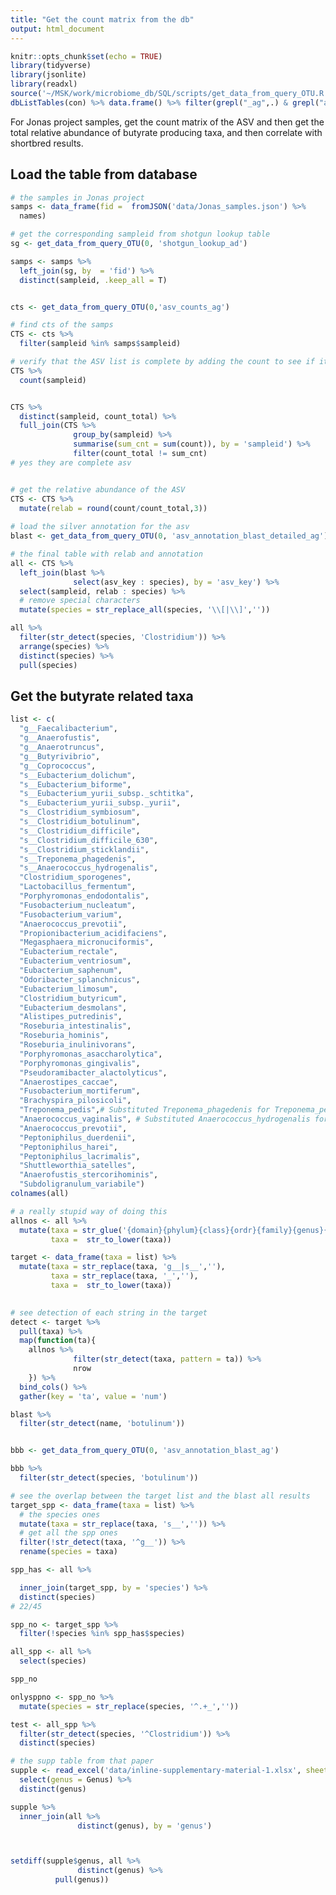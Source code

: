 ```yaml
---
title: "Get the count matrix from the db"
output: html_document
---
```


```r
knitr::opts_chunk$set(echo = TRUE)
library(tidyverse)
library(jsonlite)
library(readxl)
source('~/MSK/work/microbiome_db/SQL/scripts/get_data_from_query_OTU.R')
dbListTables(con) %>% data.frame() %>% filter(grepl("_ag",.) & grepl("asv",.))
```

For Jonas project samples, get the count matrix of the ASV and then get the total relative abundance of butyrate producing taxa, and then correlate with shortbred results.

## Load the table from database

```r
# the samples in Jonas project
samps <- data_frame(fid =  fromJSON('data/Jonas_samples.json') %>% 
  names)

# get the corresponding sampleid from shotgun lookup table
sg <- get_data_from_query_OTU(0, 'shotgun_lookup_ad') 

samps <- samps %>% 
  left_join(sg, by  = 'fid') %>% 
  distinct(sampleid, .keep_all = T)


cts <- get_data_from_query_OTU(0,'asv_counts_ag')

# find cts of the samps
CTS <- cts %>% 
  filter(sampleid %in% samps$sampleid)

# verify that the ASV list is complete by adding the count to see if it's the count_total
CTS %>% 
  count(sampleid)


CTS %>% 
  distinct(sampleid, count_total) %>% 
  full_join(CTS %>% 
              group_by(sampleid) %>% 
              summarise(sum_cnt = sum(count)), by = 'sampleid') %>% 
              filter(count_total != sum_cnt)
# yes they are complete asv


# get the relative abundance of the ASV
CTS <- CTS %>% 
  mutate(relab = round(count/count_total,3))
  
# load the silver annotation for the asv
blast <- get_data_from_query_OTU(0, 'asv_annotation_blast_detailed_ag') 

# the final table with relab and annotation
all <- CTS %>% 
  left_join(blast %>% 
              select(asv_key : species), by = 'asv_key') %>% 
  select(sampleid, relab : species) %>% 
  # remove special characters
  mutate(species = str_replace_all(species, '\\[|\\]','')) 

all %>% 
  filter(str_detect(species, 'Clostridium')) %>% 
  arrange(species) %>% 
  distinct(species) %>% 
  pull(species)
```


## Get the butyrate related taxa

```r
list <- c(
  "g__Faecalibacterium",
  "g__Anaerofustis",
  "g__Anaerotruncus",
  "g__Butyrivibrio",
  "g__Coprococcus",
  "s__Eubacterium_dolichum",
  "s__Eubacterium_biforme",
  "s__Eubacterium_yurii_subsp._schtitka",
  "s__Eubacterium_yurii_subsp._yurii",
  "s__Clostridium_symbiosum",
  "s__Clostridium_botulinum",
  "s__Clostridium_difficile", 
  "s__Clostridium_difficile_630",
  "s__Clostridium_sticklandii",
  "s__Treponema_phagedenis",
  "s__Anaerococcus_hydrogenalis",
  "Clostridium_sporogenes",
  "Lactobacillus_fermentum",
  "Porphyromonas_endodontalis",
  "Fusobacterium_nucleatum",
  "Fusobacterium_varium",
  "Anaerococcus_prevotii",
  "Propionibacterium_acidifaciens",
  "Megasphaera_micronuciformis", 
  "Eubacterium_rectale",
  "Eubacterium_ventriosum",
  "Eubacterium_saphenum",
  "Odoribacter_splanchnicus",   
  "Eubacterium_limosum",
  "Clostridium_butyricum",
  "Eubacterium_desmolans",
  "Alistipes_putredinis",
  "Roseburia_intestinalis",
  "Roseburia_hominis",
  "Roseburia_inulinivorans",
  "Porphyromonas_asaccharolytica",
  "Porphyromonas_gingivalis",
  "Pseudoramibacter_alactolyticus",
  "Anaerostipes_caccae",
  "Fusobacterium_mortiferum",
  "Brachyspira_pilosicoli",
  "Treponema_pedis",# Substituted Treponema_phagedenis for Treponema_pedis (which is the name on the blast)
  "Anaerococcus_vaginalis", # Substituted Anaerococcus_hydrogenalis for Anaerococcus_vaginalis (which is the name on the blast)   
  "Anaerococcus_prevotii",
  "Peptoniphilus_duerdenii",
  "Peptoniphilus_harei",
  "Peptoniphilus_lacrimalis",
  "Shuttleworthia_satelles",
  "Anaerofustis_stercorihominis",
  "Subdoligranulum_variabile")
colnames(all)
```

```r
# a really stupid way of doing this
allnos <- all %>% 
  mutate(taxa = str_glue('{domain}{phylum}{class}{ordr}{family}{genus}{species}'),
         taxa =  str_to_lower(taxa))

target <- data_frame(taxa = list) %>% 
  mutate(taxa = str_replace(taxa, 'g__|s__',''),
         taxa = str_replace(taxa, '_',''),
         taxa =  str_to_lower(taxa))
  

# see detection of each string in the target
detect <- target %>% 
  pull(taxa) %>% 
  map(function(ta){ 
    allnos %>% 
              filter(str_detect(taxa, pattern = ta)) %>% 
              nrow
    }) %>% 
  bind_cols() %>% 
  gather(key = 'ta', value = 'num')

blast %>% 
  filter(str_detect(name, 'botulinum'))


bbb <- get_data_from_query_OTU(0, 'asv_annotation_blast_ag') 

bbb %>% 
  filter(str_detect(species, 'botulinum'))
```

```r
# see the overlap between the target list and the blast all results
target_spp <- data_frame(taxa = list) %>% 
  # the species ones
  mutate(taxa = str_replace(taxa, 's__','')) %>% 
  # get all the spp ones 
  filter(!str_detect(taxa, '^g__')) %>% 
  rename(species = taxa)

spp_has <- all %>% 

  inner_join(target_spp, by = 'species') %>% 
  distinct(species) 
# 22/45

spp_no <- target_spp %>% 
  filter(!species %in% spp_has$species)
```


```r
all_spp <- all %>% 
  select(species)

spp_no

onlysppno <- spp_no %>% 
  mutate(species = str_replace(species, '^.+_',''))
```

```r
test <- all_spp %>% 
  filter(str_detect(species, '^Clostridium')) %>% 
  distinct(species)


```

```r
# the supp table from that paper
supple <- read_excel('data/inline-supplementary-material-1.xlsx', sheet = 2, skip = 2) %>% 
  select(genus = Genus) %>% 
  distinct(genus) 

supple %>% 
  inner_join(all %>% 
               distinct(genus), by = 'genus')



setdiff(supple$genus, all %>% 
               distinct(genus) %>% 
          pull(genus))
```

